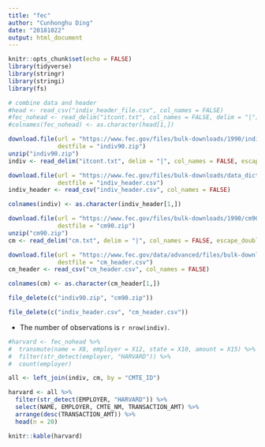 ```yaml
---
title: "fec"
author: "Cunhonghu Ding"
date: "20181022"
output: html_document
---
```


```r
knitr::opts_chunk$set(echo = FALSE)
library(tidyverse)
library(stringr)
library(stringi)
library(fs)
```

```r
# combine data and header
#head <- read_csv("indiv_header_file.csv", col_names = FALSE)
#fec_nohead <- read_delim("itcont.txt", col_names = FALSE, delim = "|")
#colnames(fec_nohead) <- as.character(head[1,])
```

```r
download.file(url = "https://www.fec.gov/files/bulk-downloads/1990/indiv90.zip",
              destfile = "indiv90.zip")
unzip("indiv90.zip")
indiv <- read_delim("itcont.txt", delim = "|", col_names = FALSE, escape_double = FALSE) 

download.file(url = "https://www.fec.gov/files/bulk-downloads/data_dictionaries/indiv_header_file.csv",
              destfile = "indiv_header.csv")
indiv_header <- read_csv("indiv_header.csv", col_names = FALSE)

colnames(indiv) <- as.character(indiv_header[1,])

download.file(url = "https://www.fec.gov/files/bulk-downloads/1990/cm90.zip",
              destfile = "cm90.zip")
unzip("cm90.zip")
cm <- read_delim("cm.txt", delim = "|", col_names = FALSE, escape_double = FALSE) 

download.file(url = "https://www.fec.gov/data/advanced/files/bulk-downloads/data_dictionaries/cm_header_file.csv",
              destfile = "cm_header.csv")
cm_header <- read_csv("cm_header.csv", col_names = FALSE)

colnames(cm) <- as.character(cm_header[1,])

file_delete(c("indiv90.zip", "cm90.zip"))

file_delete(c("indiv_header.csv", "cm_header.csv"))
```

* The number of observations is `r nrow(indiv)`.

```r
#harvard <- fec_nohead %>%
#  transmute(name = X8, employer = X12, state = X10, amount = X15) %>%
#  filter(str_detect(employer, "HARVARD")) %>%
#  count(employer)
```
```r
all <- left_join(indiv, cm, by = "CMTE_ID") 

harvard <- all %>%
  filter(str_detect(EMPLOYER, "HARVARD")) %>%
  select(NAME, EMPLOYER, CMTE_NM, TRANSACTION_AMT) %>%
  arrange(desc(TRANSACTION_AMT)) %>%
  head(n = 20)

knitr::kable(harvard)
```



